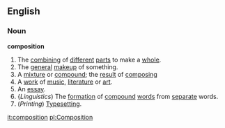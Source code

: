 ==English==
===Noun===
'''composition'''
#The [[combining]] of [[different]] [[part]]s to make a [[whole]].
#The [[general]] [[makeup]] of something.
#A [[mixture]] or [[compound]]; the [[result]] of [[composing]]
#A [[work]] of [[music]], [[literature]] or [[art]].
#An [[essay]].
#{''Linguistics'') The [[formation]] of [[compound]] [[word]]s from [[separate]] words.
#(''Printing'') [[Typesetting]].

[[it:composition]]
[[pl:Composition]]